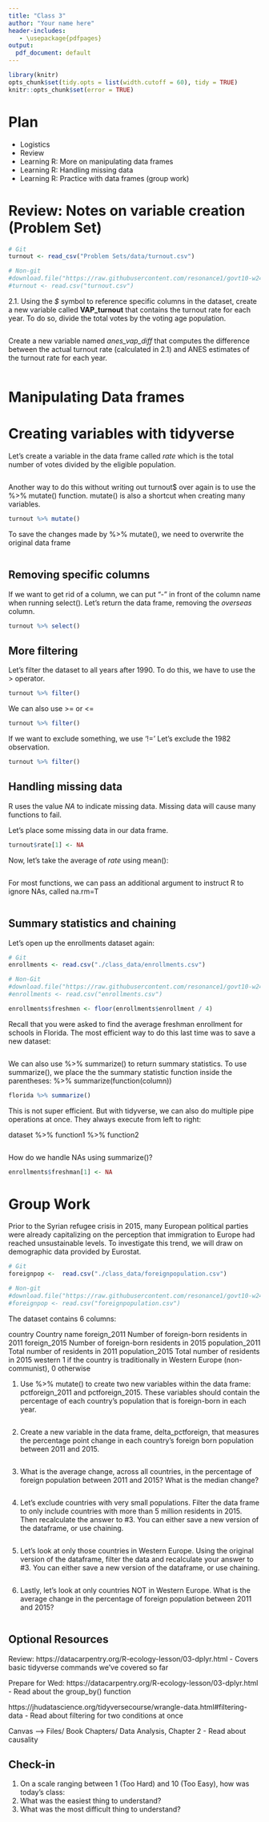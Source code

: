 ```yaml
---
title: "Class 3"
author: "Your name here"
header-includes:
   - \usepackage{pdfpages}
output:
  pdf_document: default
---
```


```r
library(knitr)
opts_chunk$set(tidy.opts = list(width.cutoff = 60), tidy = TRUE)
knitr::opts_chunk$set(error = TRUE)
```

# Plan
* Logistics
* Review
* Learning R: More on manipulating data frames
* Learning R: Handling missing data
* Learning R: Practice with data frames (group work)

# Review: Notes on variable creation (Problem Set)

```r
# Git
turnout <- read_csv("Problem Sets/data/turnout.csv")

# Non-git
#download.file("https://raw.githubusercontent.com/resonance1/govt10-w24/main/Problem%20Sets/data/turnout.csv","turnout.csv")
#turnout <- read.csv("turnout.csv")

```

2.1. Using the *$* symbol to reference specific columns in the dataset, create a new variable called **VAP_turnout** that contains the turnout rate for each year. To do so, divide the total votes by the voting age population. 

```r

```

Create a new variable named *anes_vap_diff* that computes the difference between the actual turnout rate (calculated in 2.1) and ANES estimates of the turnout rate for each year.

```r

```

# Manipulating Data frames

# Creating variables with tidyverse

Let's create a variable in the data frame called *rate* which is the total number of votes divided by the eligible population.

```r

```

Another way to do this without writing out turnout$ over again is to use the %>% mutate() function. mutate() is also a shortcut when creating many variables.

```r

turnout %>% mutate()

```

To save the changes made by %>% mutate(), we need to overwrite the original data frame

```r

```


## Removing specific columns

If we want to get rid of a column, we can put "-" in front of the column name when running select(). Let's return the data frame, removing the *overseas* column.

```r

turnout %>% select()

```


## More filtering

Let's filter the dataset to all years after 1990. To do this, we have to use the > operator.

```r
turnout %>% filter()
```

We can also use >= or <=

```r
turnout %>% filter()
```

If we want to exclude something, we use '!=' Let's exclude the 1982 observation.

```r
turnout %>% filter()
```


## Handling missing data

R uses the value _NA_ to indicate missing data. Missing data will cause many functions to fail.

Let's place some missing data in our data frame.

```r
turnout$rate[1] <- NA
```

Now, let's take the average of *rate* using mean():

```r

```

For most functions, we can pass an additional argument to instruct R to ignore NAs, called na.rm=T

```r

```

## Summary statistics and chaining

Let's open up the enrollments dataset again:

```r
# Git
enrollments <- read.csv("./class_data/enrollments.csv")

# Non-Git
#download.file("https://raw.githubusercontent.com/resonance1/govt10-w24/main/class_data/enrollments.csv" ,"./enrollments.csv")
#enrollments <- read.csv("enrollments.csv")

enrollments$freshmen <- floor(enrollments$enrollment / 4)

```

Recall that you were asked to find the average freshman enrollment for schools in Florida. The most efficient way to do this last time was to save a new dataset:

```r


```

We can also use %>% summarize() to return summary statistics. To use summarize(), we place the the summary statistic function inside the parentheses: %>% summarize(function(column)) 

```r

florida %>% summarize()

```

This is not super efficient. But with tidyverse, we can also do multiple pipe operations at once. They always execute from left to right:

dataset %>% function1 %>% function2

```r

```

How do we handle NAs using summarize()?

```r
enrollments$freshman[1] <- NA

```



# Group Work

Prior to the Syrian refugee crisis in 2015, many European political parties were already capitalizing on the perception that immigration to Europe had reached unsustainable levels. To investigate this trend, we will draw on demographic data provided by Eurostat. 

```r
# Git
foreignpop <-  read.csv("./class_data/foreignpopulation.csv")

# Non-git
#download.file("https://raw.githubusercontent.com/resonance1/govt10-w24/main/class_data/foreignpopulation.csv","foreignpopulation.csv")
#foreignpop <- read.csv("foreignpopulation.csv")


```

The dataset contains 6 columns:

country                 Country name
foreign_2011            Number of foreign-born residents in 2011
foreign_2015            Number of foreign-born residents in 2015
population_2011         Total number of residents in 2011
population_2015         Total number of residents in 2015
western                 1 if the country is traditionally in Western Europe (non-communist), 0 otherwise

1. Use %>% mutate() to create two new variables within the data frame: pctforeign_2011 and pctforeign_2015. These variables should contain the percentage of each country's population that is foreign-born in each year.

```r

```

2. Create a new variable in the data frame, delta_pctforeign, that measures the percentage point change in each country's foreign born population between 2011 and 2015. 

```r

```

3. What is the average change, across all countries, in the percentage of foreign population between 2011 and 2015? What is the median change? 

```r

```

4. Let's exclude countries with very small populations. Filter the data frame to only include countries with more than 5 million residents in 2015. Then recalculate the answer to #3. You can either save a new version of the dataframe, or use chaining.

```r

```

5. Let's look at only those countries in Western Europe. Using the original version of the dataframe, filter the data and recalculate your answer to #3. You can either save a new version of the dataframe, or use chaining.

```r

```

6. Lastly, let's look at only countries NOT in Western Europe. What is the average change in the percentage of foreign population between 2011 and 2015?

```r

```

## Optional Resources

Review:
https://datacarpentry.org/R-ecology-lesson/03-dplyr.html
  - Covers basic tidyverse commands we've covered so far
  
Prepare for Wed:
https://datacarpentry.org/R-ecology-lesson/03-dplyr.html
  - Read about the group_by() function
 
https://jhudatascience.org/tidyversecourse/wrangle-data.html#filtering-data
  - Read about filtering for two conditions at once
 
Canvas --> Files/ Book Chapters/ Data Analysis, Chapter 2
  - Read about causality
  
## Check-in

1. On a scale ranging between 1 (Too Hard) and 10 (Too Easy), how was today's class: 
2. What was the easiest thing to understand?
3. What was the most difficult thing to understand?
